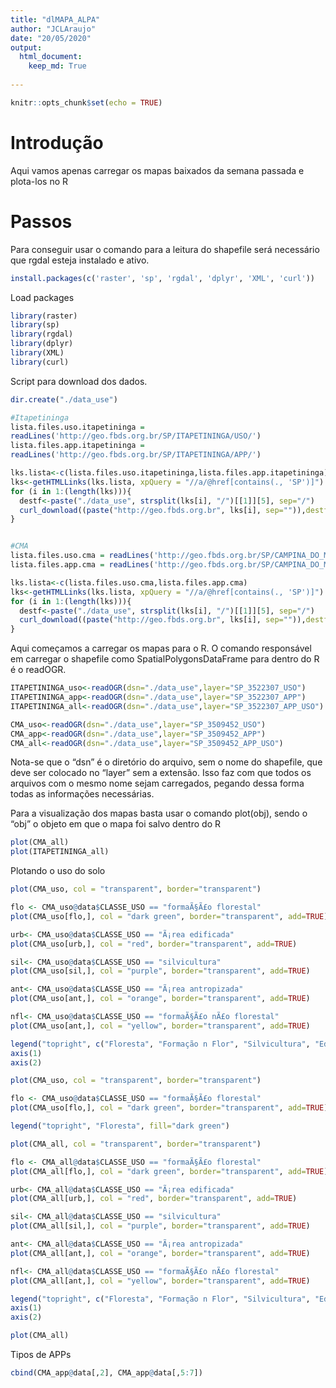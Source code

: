 ```yaml
---
title: "dlMAPA_ALPA"
author: "JCLAraujo"
date: "20/05/2020"
output: 
  html_document:
    keep_md: True
  
---
```

```r
knitr::opts_chunk$set(echo = TRUE)
```

# Introdução
Aqui vamos apenas carregar os mapas baixados da semana passada e plota-los no R

# Passos
Para conseguir usar o comando para a leitura do shapefile será necessário que rgdal esteja instalado e ativo.
```r
install.packages(c('raster', 'sp', 'rgdal', 'dplyr', 'XML', 'curl'))
```

Load packages
```r
library(raster)
library(sp)
library(rgdal)
library(dplyr)
library(XML)
library(curl)
```

Script para download dos dados.
```r
dir.create("./data_use")

#Itapetininga
lista.files.uso.itapetininga =
readLines('http://geo.fbds.org.br/SP/ITAPETININGA/USO/')
lista.files.app.itapetininga =
readLines('http://geo.fbds.org.br/SP/ITAPETININGA/APP/')

lks.lista<-c(lista.files.uso.itapetininga,lista.files.app.itapetininga)
lks<-getHTMLLinks(lks.lista, xpQuery = "//a/@href[contains(., 'SP')]")
for (i in 1:(length(lks))){
  destf<-paste("./data_use", strsplit(lks[i], "/")[[1]][5], sep="/")
  curl_download((paste("http://geo.fbds.org.br", lks[i], sep="")),destfile = destf)
}


#CMA
lista.files.uso.cma = readLines('http://geo.fbds.org.br/SP/CAMPINA_DO_MONTE_ALEGRE/USO/')
lista.files.app.cma = readLines('http://geo.fbds.org.br/SP/CAMPINA_DO_MONTE_ALEGRE/APP/')

lks.lista<-c(lista.files.uso.cma,lista.files.app.cma)
lks<-getHTMLLinks(lks.lista, xpQuery = "//a/@href[contains(., 'SP')]")
for (i in 1:(length(lks))){
  destf<-paste("./data_use", strsplit(lks[i], "/")[[1]][5], sep="/")
  curl_download((paste("http://geo.fbds.org.br", lks[i], sep="")),destfile = destf)
}

```

Aqui começamos a carregar os mapas para o R. O comando responsável em carregar o shapefile como SpatialPolygonsDataFrame para dentro do R é o readOGR.

```r
ITAPETININGA_uso<-readOGR(dsn="./data_use",layer="SP_3522307_USO")
ITAPETININGA_app<-readOGR(dsn="./data_use",layer="SP_3522307_APP")
ITAPETININGA_all<-readOGR(dsn="./data_use",layer="SP_3522307_APP_USO")

CMA_uso<-readOGR(dsn="./data_use",layer="SP_3509452_USO")
CMA_app<-readOGR(dsn="./data_use",layer="SP_3509452_APP")
CMA_all<-readOGR(dsn="./data_use",layer="SP_3509452_APP_USO")
```

Nota-se que o "dsn" é o diretório do arquivo, sem o nome do shapefile, que deve ser colocado no "layer" sem a extensão. Isso faz com que todos os arquivos com o mesmo nome sejam carregados, pegando dessa forma todas as informações necessárias.

Para a visualização dos mapas basta usar o comando plot(obj), sendo o "obj" o objeto em que o mapa foi salvo dentro do R
```r
plot(CMA_all)
plot(ITAPETININGA_all)
```

Plotando o uso do solo
```r
plot(CMA_uso, col = "transparent", border="transparent")

flo <- CMA_uso@data$CLASSE_USO == "formaÃ§Ã£o florestal"
plot(CMA_uso[flo,], col = "dark green", border="transparent", add=TRUE)

urb<- CMA_uso@data$CLASSE_USO == "Ã¡rea edificada"
plot(CMA_uso[urb,], col = "red", border="transparent", add=TRUE)

sil<- CMA_uso@data$CLASSE_USO == "silvicultura"
plot(CMA_uso[sil,], col = "purple", border="transparent", add=TRUE)

ant<- CMA_uso@data$CLASSE_USO == "Ã¡rea antropizada"
plot(CMA_uso[ant,], col = "orange", border="transparent", add=TRUE)

nfl<- CMA_uso@data$CLASSE_USO == "formaÃ§Ã£o nÃ£o florestal"
plot(CMA_uso[ant,], col = "yellow", border="transparent", add=TRUE)

legend("topright", c("Floresta", "Formação n Flor", "Silvicultura", "Edificacoes", "Area Antropizada"), fill=c("dark green", "yellow", "purple", "red", "orange"))
axis(1)
axis(2)
```


```r

plot(CMA_uso, col = "transparent", border="transparent")

flo <- CMA_uso@data$CLASSE_USO == "formaÃ§Ã£o florestal"
plot(CMA_uso[flo,], col = "dark green", border="transparent", add=TRUE)

legend("topright", "Floresta", fill="dark green")
```

```r
plot(CMA_all, col = "transparent", border="transparent")

flo <- CMA_all@data$CLASSE_USO == "formaÃ§Ã£o florestal"
plot(CMA_all[flo,], col = "dark green", border="transparent", add=TRUE)

urb<- CMA_all@data$CLASSE_USO == "Ã¡rea edificada"
plot(CMA_all[urb,], col = "red", border="transparent", add=TRUE)

sil<- CMA_all@data$CLASSE_USO == "silvicultura"
plot(CMA_all[sil,], col = "purple", border="transparent", add=TRUE)

ant<- CMA_all@data$CLASSE_USO == "Ã¡rea antropizada"
plot(CMA_all[ant,], col = "orange", border="transparent", add=TRUE)

nfl<- CMA_all@data$CLASSE_USO == "formaÃ§Ã£o nÃ£o florestal"
plot(CMA_all[ant,], col = "yellow", border="transparent", add=TRUE)

legend("topright", c("Floresta", "Formação n Flor", "Silvicultura", "Edificacoes", "Area Antropizada"), fill=c("dark green", "yellow", "purple", "red", "orange"))
axis(1)
axis(2)
```


```r
plot(CMA_all)
```

Tipos de APPs
```r
cbind(CMA_app@data[,2], CMA_app@data[,5:7])
```

